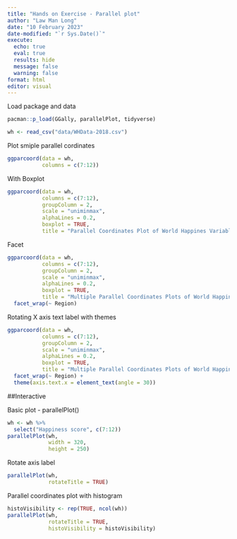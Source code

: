 ```yaml
---
title: "Hands on Exercise - Parallel plot"
author: "Law Man Long"
date: "10 February 2023"
date-modified: "`r Sys.Date()`"
execute: 
  echo: true
  eval: true
  results: hide
  message: false
  warning: false
format: html
editor: visual
---
```

Load package and data
```r
pacman::p_load(GGally, parallelPlot, tidyverse)
```

```r
wh <- read_csv("data/WHData-2018.csv")
```

Plot smiple parallel cordinates
```r
ggparcoord(data = wh, 
           columns = c(7:12))
```

With Boxplot
```r
ggparcoord(data = wh, 
           columns = c(7:12), 
           groupColumn = 2,
           scale = "uniminmax",
           alphaLines = 0.2,
           boxplot = TRUE, 
           title = "Parallel Coordinates Plot of World Happines Variables")
```

Facet
```r
ggparcoord(data = wh, 
           columns = c(7:12), 
           groupColumn = 2,
           scale = "uniminmax",
           alphaLines = 0.2,
           boxplot = TRUE, 
           title = "Multiple Parallel Coordinates Plots of World Happines Variables by Region") +
  facet_wrap(~ Region)
```
Rotating X axis text label with themes
```r
ggparcoord(data = wh, 
           columns = c(7:12), 
           groupColumn = 2,
           scale = "uniminmax",
           alphaLines = 0.2,
           boxplot = TRUE, 
           title = "Multiple Parallel Coordinates Plots of World Happines Variables by Region") +
  facet_wrap(~ Region) + 
  theme(axis.text.x = element_text(angle = 30))
```

##Interactive

Basic plot - parallelPlot()
```r
wh <- wh %>%
  select("Happiness score", c(7:12))
parallelPlot(wh,
             width = 320,
             height = 250)
```

Rotate axis label

```r
parallelPlot(wh,
             rotateTitle = TRUE)
```

Parallel coordinates plot with histogram
```r
histoVisibility <- rep(TRUE, ncol(wh))
parallelPlot(wh,
             rotateTitle = TRUE,
             histoVisibility = histoVisibility)
```